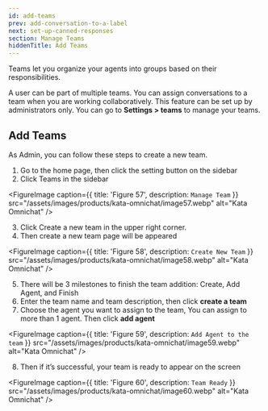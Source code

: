 ```yaml
---
id: add-teams
prev: add-conversation-to-a-label
next: set-up-canned-responses
section: Manage Teams
hiddenTitle: Add Teams
---
```


Teams let you organize your agents into groups based on their responsibilities.

A user can be part of multiple teams. You can assign conversations to a team when you are working collaboratively. This feature can be set up by administrators only. You can go to **Settings > teams** to manage your teams.

## Add Teams

As Admin, you can follow these steps to create a new team.

1. Go to the home page, then click the setting button on the sidebar
2. Click Teams in the sidebar

<FigureImage
  caption={{ title: 'Figure 57', description: `Manage Team` }}
  src="/assets/images/products/kata-omnichat/image57.webp"
  alt="Kata Omnichat"
/>

3. Click Create a new team in the upper right corner.
4. Then create a new team page will be appeared

<FigureImage
  caption={{ title: 'Figure 58', description: `Create New Team` }}
  src="/assets/images/products/kata-omnichat/image58.webp"
  alt="Kata Omnichat"
/>

5. There will be 3 milestones to finish the team addition: Create, Add Agent, and Finish
6. Enter the team name and team description, then click **create a team**
7. Choose the agent you want to assign to the team, You can assign to more than 1 agent. Then click **add agent**

<FigureImage
  caption={{ title: 'Figure 59', description: `Add Agent to the team` }}
  src="/assets/images/products/kata-omnichat/image59.webp"
  alt="Kata Omnichat"
/>

8. Then if it’s successful, your team is ready to appear on the screen

<FigureImage
  caption={{ title: 'Figure 60', description: `Team Ready` }}
  src="/assets/images/products/kata-omnichat/image60.webp"
  alt="Kata Omnichat"
/>
